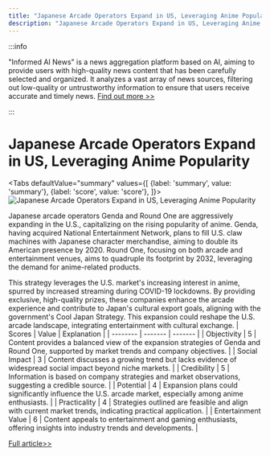 ```yaml
---
title: "Japanese Arcade Operators Expand in US, Leveraging Anime Popularity"
description: "Japanese Arcade Operators Expand in US, Leveraging Anime Popularity"
---
```



:::info

"Informed AI News" is a news aggregation platform based on AI, aiming to provide users with high-quality news content that has been carefully selected and organized. It analyzes a vast array of news sources, filtering out low-quality or untrustworthy information to ensure that users receive accurate and timely news.  [Find out more >>](/docs/guides)

:::

# Japanese Arcade Operators Expand in US, Leveraging Anime Popularity


<Tabs
	defaultValue="summary"
	values={[
	{label: 'summary', value: 'summary'},
	{label: 'score', value: 'score'},
]}>
<TabItem value="summary">
<img
  src="https://image.informedainews.com/2024/06/Ent-qUr-1718077479-0.jpg"
  alt="Japanese Arcade Operators Expand in US, Leveraging Anime Popularity"
/>



Japanese arcade operators Genda and Round One are aggressively expanding in the U.S., capitalizing on the rising popularity of anime. Genda, having acquired National Entertainment Network, plans to fill U.S. claw machines with Japanese character merchandise, aiming to double its American presence by 2020. Round One, focusing on both arcade and entertainment venues, aims to quadruple its footprint by 2032, leveraging the demand for anime-related products.

This strategy leverages the U.S. market's increasing interest in anime, spurred by increased streaming during COVID-19 lockdowns. By providing exclusive, high-quality prizes, these companies enhance the arcade experience and contribute to Japan's cultural export goals, aligning with the government's Cool Japan Strategy. This expansion could reshape the U.S. arcade landscape, integrating entertainment with cultural exchange.
</TabItem>
<TabItem value="score">
	| Scores     | Value   | Explanation |
	| -------- | ------- | ------- |
	| Objectivity  | 5    | Content provides a balanced view of the expansion strategies of Genda and Round One, supported by market trends and company objectives.    |
	| Social Impact | 3     | Content discusses a growing trend but lacks evidence of widespread social impact beyond niche markets.    |
	| Credibility    | 5    | Information is based on company strategies and market observations, suggesting a credible source.    |
	| Potential    | 4    | Expansion plans could significantly influence the U.S. arcade market, especially among anime enthusiasts.    |
	| Practicality    | 4    | Strategies outlined are feasible and align with current market trends, indicating practical application.    |
	| Entertainment Value    | 6    | Content appeals to entertainment and gaming enthusiasts, offering insights into industry trends and developments.    |
</TabItem>
</Tabs>

[Full article>>](https://asia.nikkei.com/Business/Media-Entertainment/Japanese-arcade-giants-aim-to-sink-claws-into-U.S.-market)
